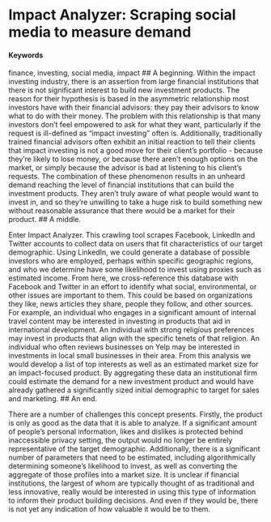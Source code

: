 # Impact Analyzer: Scraping social media to measure demand {#pithy-slug}
<!-- slug should be shorthand -->
#### Keywords

finance, investing, social media, impact
<!-- add tech keywords -->
## A beginning.
<!-- use your headings! -->
Within the impact investing industry, there is an assertion from large financial institutions that there is not significant interest to build new investment products. The reason for their hypothesis is based in the asymmetric relationship most investors have with their financial advisors: they pay their advisors to know what to do with their money. The problem with this relationship is that many investors don't feel empowered to ask for what they want, particularly if the request is ill-defined as "impact investing" often is. Additionally, traditionally trained financial advisors often exhibit an initial reaction to tell their clients that impact investing is not a good move for their client's portfolio - because they're likely to lose money, or because there aren't enough options on the market, or simply because the advisor is bad at listening to his client's requests.
<!-- define impact investing, and pick a real client -->
The combination of these phenomenon results in an unheard demand reaching the level of financial institutions that can build the investment products. They aren't truly aware of what people would want to invest in, and so they're unwilling to take a huge risk to build something new without reasonable assurance that there would be a market for their product.
<!-- clear value proposition; are there estimates of the size of the untapped demand? -->
## A middle.

Enter Impact Analyzer. This crawling tool scrapes Facebook, LinkedIn and Twitter accounts to collect data on users that fit characteristics of our target demographic. Using LinkedIn, we could generate a database of possible investors who are employed, perhaps within specific geographic regions, and who we determine have some likelihood to invest using proxies such as estimated income. From here, we cross-reference this database with Facebook and Twitter in an effort to identify what social, environmental, or other issues are important to them. This could be based on organizations they like, news articles they share, people they follow, and other sources.
<!-- Is this a for profit service? You'll need to establish licensing agreements with the data providers, since crawling is likely a contract violation. If it is non-profit, you may have other options for acquiring the data. -->
For example, an individual who engages in a significant amount of internal travel content may be interested in investing in products that aid in international development. An individual with strong religious preferences may invest in products that align with the specific tenets of that religion. An individual who often reviews businesses on Yelp may be interested in investments in local small businesses in their area.
<!-- How will you establish these connections between social media use and investment opportunities? How hard is this problem? -->
From this analysis we would develop a list of top interests as well as an estimated market size for an impact-focused product. By aggregating these data an institutional firm could estimate the demand for a new investment product and would have already gathered a significantly sized initial demographic to target for sales and marketing.
<!-- clarify client -->
## An end.

There are a number of challenges this concept presents. Firstly, the product is only as good as the data that it is able to analyze. If a significant amount of people's personal information, likes and dislikes is protected behind inaccessible privacy setting, the output would no longer be entirely representative of the target demographic. Additionally, there is a significant number of parameters that need to be estimated, including algorithmically determining someone's likelihood to invest, as well as converting the aggregate of those profiles into a market size. It is unclear if financial institutions, the largest of whom are typically thought of as traditional and less innovative, really would be interested in using this type of information to inform their product building decisions. And even if they would be, there is not yet any indication of how valuable it would be to them.
